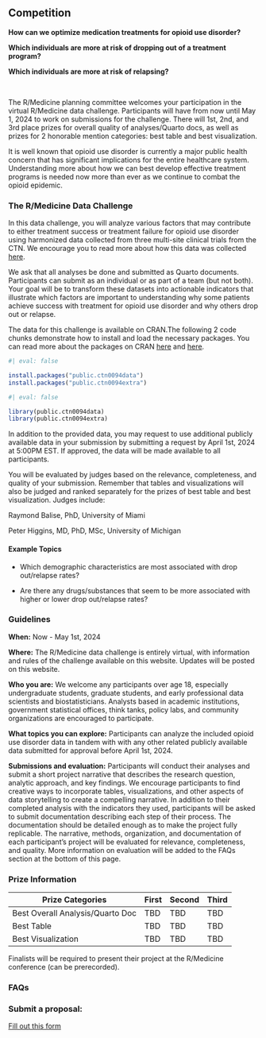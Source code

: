 ## Competition

**How can we optimize medication treatments for opioid use disorder?**

**Which individuals are more at risk of dropping out of a treatment program?**

**Which individuals are more at risk of relapsing?**

<br>

The R/Medicine planning committee welcomes your participation in the virtual R/Medicine data challenge. Participants will have from now until May 1, 2024 to work on submissions for the challenge. There will 1st, 2nd, and 3rd place prizes for overall quality of analyses/Quarto docs, as well as prizes for 2 honorable mention categories: best table and best visualization.

It is well known that opioid use disorder is currently a major public health concern that has significant implications for the entire healthcare system. Understanding more about how we can best develop effective treatment programs is needed now more than ever as we continue to combat the opioid epidemic.

### **The R/Medicine Data Challenge**

In this data challenge, you will analyze various factors that may contribute to either treatment success or treatment failure for opioid use disorder using harmonized data collected from three multi-site clinical trials from the CTN. We encourage you to read more about how this data was collected [here](https://ctnlibrary.org/protocol/ctn0094/).

We ask that all analyses be done and submitted as Quarto documents. Participants can submit as an individual or as part of a team (but not both). Your goal will be to transform these datasets into actionable indicators that illustrate which factors are important to understanding why some patients achieve success with treatment for opioid use disorder and why others drop out or relapse.

The data for this challenge is available on CRAN.The following 2 code chunks demonstrate how to install and load the necessary packages. You can read more about the packages on CRAN [here](https://cran.r-project.org/web/packages/public.ctn0094data/index.html) and [here](https://cran.r-project.org/web/packages/public.ctn0094extra/index.html).

```r
#| eval: false

install.packages("public.ctn0094data")
install.packages("public.ctn0094extra")

```

```r
#| eval: false

library(public.ctn0094data)
library(public.ctn0094extra)

```

In addition to the provided data, you may request to use additional publicly available data in your submission by submitting a request by April 1st, 2024 at 5:00PM EST. If approved, the data will be made available to all participants.

You will be evaluated by judges based on the relevance, completeness, and quality of your submission. Remember that tables and visualizations will also be judged and ranked separately for the prizes of best table and best visualization. Judges include:

Raymond Balise, PhD, University of Miami

Peter Higgins, MD, PhD, MSc, University of Michigan

#### Example Topics

-   Which demographic characteristics are most associated with drop out/relapse rates?

-   Are there any drugs/substances that seem to be more associated with higher or lower drop out/relapse rates?

### Guidelines

**When:** Now - May 1st, 2024

**Where:** The R/Medicine data challenge is entirely virtual, with information and rules of the challenge available on this website. Updates will be posted on this website.

**Who you are:** We welcome any participants over age 18, especially undergraduate students, graduate students, and early professional data scientists and biostatisticians. Analysts based in academic institutions, government statistical offices, think tanks, policy labs, and community organizations are encouraged to participate.

**What topics you can explore:** Participants can analyze the included opioid use disorder data in tandem with with any other related publicly available data submitted for approval before April 1st, 2024.

**Submissions and evaluation:** Participants will conduct their analyses and submit a short project narrative that describes the research question, analytic approach, and key findings. We encourage participants to find creative ways to incorporate tables, visualizations, and other aspects of data storytelling to create a compelling narrative. In addition to their completed analysis with the indicators they used, participants will be asked to submit documentation describing each step of their process. The documentation should be detailed enough as to make the project fully replicable. The narrative, methods, organization, and documentation of each participant's project will be evaluated for relevance, completeness, and quality. More information on evaluation will be added to the FAQs section at the bottom of this page.

### Prize Information

| Prize Categories                 | First | Second | Third |
|----------------------------------|-------|--------|-------|
| Best Overall Analysis/Quarto Doc | TBD   | TBD    | TBD   |
| Best Table                       | TBD   | TBD    | TBD   |
| Best Visualization               | TBD   | TBD    | TBD   |

Finalists will be required to present their project at the R/Medicine conference (can be prerecorded).

### FAQs


### Submit a proposal:

[Fill out this form](https://docs.google.com/forms/d/14eRHDwQ5vBAKB8UXNzsOYfXm0t9OMeZnaRRYaJequPI/viewform?edit_requested=true)
